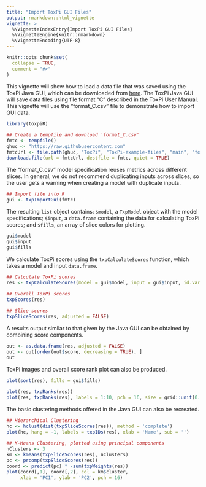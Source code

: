 ```yaml
---
title: "Import ToxPi GUI Files"
output: rmarkdown::html_vignette
vignette: >
  %\VignetteIndexEntry{Import ToxPi GUI Files}
  %\VignetteEngine{knitr::rmarkdown}
  %\VignetteEncoding{UTF-8}
---
```

<style type="text/css">

h1.title {
  font-size: 28px;
}
h1 { /* Header 1 */
  font-size: 20px;
}
h2 { /* Header 2 */
    font-size: 20px;
}
h3 { /* Header 3 */
  font-size: 18px;
}
h4 { /* Header 4 */
  font-size: 16px;
   color: DarkBlue;
}
code.r{ /* Code block */
    font-size: 12px;
}
</style>

```r
knitr::opts_chunk$set(
  collapse = TRUE,
  comment = "#>"
)
```

This vignette will show how to load a data file that was saved using the ToxPi Java GUI, which can be downloaded from [here](https://toxpi.org/). The ToxPi Java GUI will save data files using file format "C" described in the ToxPi User Manual. This vignette will use the "format_C.csv" file to demonstrate how to import GUI data.

```r
library(toxpiR)

## Create a tempfile and download 'format_C.csv'
fmtc <- tempfile()
ghuc <- "https://raw.githubusercontent.com"
fmtcUrl <- file.path(ghuc, "ToxPi", "ToxPi-example-files", "main", "format_C.csv")
download.file(url = fmtcUrl, destfile = fmtc, quiet = TRUE)
```

The "format_C.csv" model specification reuses metrics across different slices. 
In general, we do not recommend duplicating inputs across slices, so the user gets a warning when creating a model with duplicate inputs.

```r
## Import file into R
gui <- txpImportGui(fmtc)

```

The resulting `list` object contains: `$model`, a `TxpModel` object with the model specifications; `$input`, a `data.frame` containing the data for calculating ToxPi scores; and `$fills`, an array of slice colors for plotting. 

```r
gui$model
gui$input
gui$fills
```

We calculate ToxPi scores using the `txpCalculateScores` function, which takes a model and input `data.frame`.

```r
## Calculate ToxPi scores
res <- txpCalculateScores(model = gui$model, input = gui$input, id.var = "Name")

## Overall ToxPi scores
txpScores(res)

## Slice scores
txpSliceScores(res, adjusted = FALSE)
```

A results output similar to that given by the Java GUI can be obtained by combining score components.

```r
out <- as.data.frame(res, adjusted = FALSE)
out <- out[order(out$score, decreasing = TRUE), ]
out
```

ToxPi images and overall score rank plot can also be produced.

```r
plot(sort(res), fills = gui$fills)
```

```r
plot(res, txpRanks(res))
plot(res, txpRanks(res), labels = 1:10, pch = 16, size = grid::unit(0.75, "char"))
```

The basic clustering methods offered in the Java GUI can also be recreated.

```r
## Hierarchical Clustering
hc <- hclust(dist(txpSliceScores(res)), method = 'complete')
plot(hc, hang = -1, labels = txpIDs(res), xlab = 'Name', sub = '')
```

```r
## K-Means Clustering, plotted using principal components
nClusters <- 3
km <- kmeans(txpSliceScores(res), nClusters)
pc <- prcomp(txpSliceScores(res))
coord <- predict(pc) * -sum(txpWeights(res))
plot(coord[,1], coord[,2], col = km$cluster, 
     xlab = 'PC1', ylab = 'PC2', pch = 16)
```
